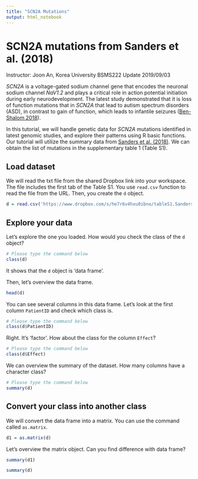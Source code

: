 ```yaml
---
title: "SCN2A Mutations"
output: html_notebook
---
```


# SCN2A mutations from Sanders et al. (2018)
Instructor: Joon An, Korea University
BSMS222
Update 2019/09/03

*SCN2A* is a voltage-gated sodium channel gene that encodes the neuronal sodium channel *NaV1.2* and plays a critical role in action potential initiation during early neurodevelopment. The latest study demonstrated that it is loss of function mutations that in *SCN2A* that lead to autism spectrum disorders (ASD), in contrast to gain of function, which leads to infantile seizures ([Ben-Shalom 2018](https://www.ncbi.nlm.nih.gov/pmc/articles/PMC5796785/)). 

In this tutorial, we will handle genetic data for *SCN2A* mutations identified in latest genomic studies, and explore their patterns using R basic functions. Our tutorial will utilize the summary data from [Sanders et al. (2018)](https://www.ncbi.nlm.nih.gov/pmc/articles/PMC6015533/). We can obtain the list of mutations in the supplementary table 1 (Table S1).

## Load dataset

We will read the txt file from the shared Dropbox link into your workspace. The file includes the first tab of the Table S1. You use `read.csv` function to read the file from the URL. Then, you create the `d` object.

```r
d = read.csv('https://www.dropbox.com/s/he7r6v4hxu0ibno/tableS1.Sanders2018.txt?dl=1', sep='\t')
```

## Explore your data

Let's explore the one you loaded. How would you check the class of the `d` object?

```r
# Please type the command below
class(d)
```

It shows that the `d` object is 'data frame'. 

Then, let's overview the data frame.

```r
head(d)
```

You can see several columns in this data frame. Let's look at the first column `PatientID` and check which class is. 

```r
# Please type the command below
class(d$PatientID)
```

Right. It's 'factor'. How about the class for the column `Effect`?

```r
# Please type the command below
class(d$Effect)
```

We can overview the summary of the dataset. How many columns have a character class?

```r
# Please type the command below
summary(d)
```

## Convert your class into another class

We will convert the data frame into a matrix. You can use the command called `as.matrix`.

```r
d1 = as.matrix(d)
```

Let's overview the matrix object. Can you find difference with data frame?

```r
summary(d1)
```
```r
summary(d)
```

